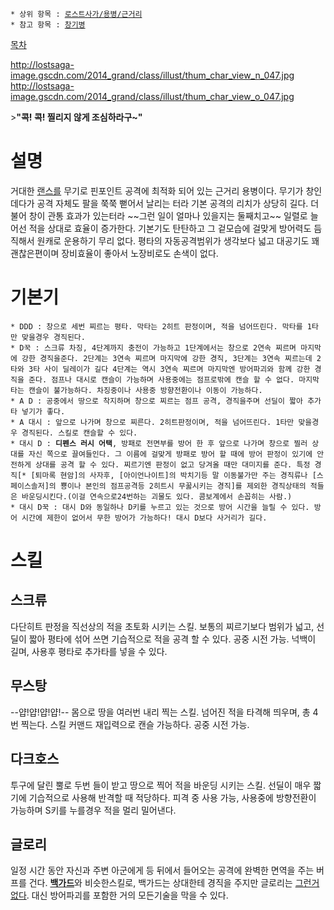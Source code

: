  * 상위 항목 : [[로스트사가/용병/근거리]]
 * 참고 항목 : [[창기병]]

[[목차]]

http://lostsaga-image.gscdn.com/2014_grand/class/illust/thum_char_view_n_047.jpg
http://lostsaga-image.gscdn.com/2014_grand/class/illust/thum_char_view_o_047.jpg

>'''"콕! 콕! 찔리지 않게 조심하라구~"'''

= 설명 =
거대한 [[랜스]]를 무기로 핀포인트 공격에 최적화 되어 있는 근거리 용병이다. 무기가 창인데다가 공격 자체도 팔을 쭉쭉 뻗어서 날리는 터라 기본 공격의 리치가 상당히 길다. 더불어 창이 관통 효과가 있는터라 ~~그런 일이 얼마나 있을지는 둘째치고~~ 일렬로 늘어선 적을 상대로 효율이 증가한다. 기본기도 탄탄하고 그 겉모습에 걸맞게 방어력도 듬직해서 원캐로 운용하기 무리 없다. 평타의 자동공격범위가 생각보다 넓고 대공기도 꽤 괜찮은편이며 장비효율이 좋아서 노장비로도 손색이 없다.

= 기본기 =
 * DDD : 창으로 세번 찌르는 평타. 막타는 2히트 판정이며, 적을 넘어뜨린다. 막타를 1타만 맞을경우 경직된다.
 * D꾹 : 스크류 차징, 4단계까지 충전이 가능하고 1단계에서는 창으로 2연속 찌르며 마지막에 강한 경직을준다. 2단계는 3연속 찌르며 마지막에 강한 경직, 3단계는 3연속 찌르는데 2타와 3타 사이 딜레이가 길다 4단계는 역시 3연속 찌르며 마지막엔 방어파괴와 함께 강한 경직을 준다. 점프나 대시로 캔슬이 가능하며 사용중에는 점프로밖에 캔슬 할 수 없다. 마지막타는 캔슬이 불가능하다. 차징중이나 사용중 방향전환이나 이동이 가능하다.
 * A D : 공중에서 땅으로 착지하며 창으로 찌르는 점프 공격, 경직을주며 선딜이 짧아 추가타 넣기가 좋다.
 * A 대시 : 앞으로 나가며 창으로 찌른다. 2히트판정이며, 적을 넘어뜨린다. 1타만 맞을경우 경직된다. 스킬로 캔슬할 수 있다.
 * 대시 D : '''디펜스 러시 어택''', 방패로 전면부를 방어 한 후 앞으로 나가며 창으로 찔러 상대를 자신 쪽으로 끌여들인다. 그 이름에 걸맞게 방패로 방어 할 때에 방어 판정이 있기에 안전하게 상대를 공격 할 수 있다. 찌르기엔 판정이 없고 당겨올 때만 대미지를 준다. 특정 경직[* [퇴마록 현암]의 사자후, [아이언나이트]의 박치기등 말 이동불가만 주는 경직류나 [스페이스솔저]의 뿅이나 본인의 점프공격등 2히트시 무꿇시키는 경직]를 제외한 경직상태의 적들은 바운딩시킨다.(이걸 연속으로24번하는 괴물도 있다. 콤보계에서 손꼽히는 사람.)
 * 대시 D꾹 : 대시 D와 동일하나 D키를 누르고 있는 것으로 방어 시간을 늘릴 수 있다. 방어 시간에 제한이 없어서 무한 방어가 가능하다! 대시 D보다 사거리가 길다.

= 스킬 =
== 스크류 ==
다단히트 판정을 직선상의 적을 초토화 시키는 스킬. 보통의 찌르기보다 범위가 넓고, 선딜이 짧아 평타에 섞어 쓰면 기습적으로 적을 공격 할 수 있다. 공중 시전 가능. 넉백이 길며, 사용후 평타로 추가타를 넣을 수 있다.

== 무스탕 ==
--얍!얍!얍!얍!-- 몸으로 땅을 여러번 내리 찍는 스킬. 넘어진 적을 타격해 띄우며, 총 4번 찍는다. 스킬 커맨드 재입력으로 캔슬 가능하다. 공중 시전 가능. 

== 다크호스 ==
투구에 달린 뿔로 두번 들이 받고 땅으로 찍어 적을 바운딩 시키는 스킬. 선딜이 매우 짧기에 기습적으로 사용해 반격할 때 적당하다. 피격 중 사용 가능, 사용중에 방향전환이 가능하며 S키를 누를경우 적을 멀리 밀어낸다.

== 글로리 ==
일정 시간 동안 자신과 주변 아군에게 등 뒤에서 들어오는 공격에 완벽한 면역을 주는 버프를 건다. '''[[바이킹스벤|백가드]]'''와 비슷한스킬로, 백가드는 상대한테 경직을 주지만 글로리는 [[그런거 없다]]. 대신 방어파괴를 포함한 거의 모든기술을 막을 수 있다. 
